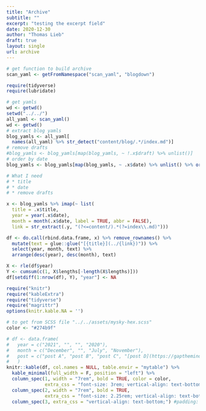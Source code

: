 ```yaml
---
title: "Archive"
subtitle: ""
excerpt: "testing the excerpt field"
date: 2020-12-30
author: "Thomas Lieb"
draft: true
layout: single
url: archive
---
```


```r
# get function to build archive
scan_yaml <- getFromNamespace("scan_yaml", "blogdown")

require(tidyverse)
require(lubridate)

# get yamls
wd <- getwd()
setwd("../../")
all_yaml <- scan_yaml()
wd <- getwd()
# extract blog yamls
blog_yamls <- all_yaml[
  names(all_yaml) %>% str_detect("content/blog/.*/index.md")]
# remove drafts
#blog_yamls <- blog_yamls[map(blog_yamls, ~ !.x$draft) %>% unlist()]
# order by date
blog_yamls <- blog_yamls[map(blog_yamls, ~ .x$date) %>% unlist() %>% order()]

# What I need
# * title
# * date
# * remove drafts

x <- blog_yamls %>% imap(~ list(
  title = .x$title, 
  year = year(.x$date), 
  month = month(.x$date, label = TRUE, abbr = FALSE),
  link = str_extract(.y, "(?<=content/).*(?=index\\.md)")))

df <- do.call(rbind.data.frame, x) %>% remove_rownames() %>% 
  mutate(text = glue::glue("[{title}](../{link})")) %>% 
  select(year, month, text) %>% 
  arrange(desc(year), desc(month), text)

X <- rle(df$year)
Y <- cumsum(c(1, X$lengths[-length(X$lengths)]))
df[setdiff(1:nrow(df), Y), "year"] <- NA
```


<div align = "left"> <!--Wrap in div to not apply Hugo table layout.-->
```r
require("knitr")
require("kableExtra")
require("tidyverse")
require("magrittr")
options(knitr.kable.NA = '')

# to get from SCSS file "../../assets/mysky-hex.scss"
color <- "#274b9f"

# df <- data.frame(
#   year = c("2021", "", "", "2020"),
#   month = c("December", "", "July", "November"),
#   post = c("post A", "post B", "post C", "[post D](https://gapthemind.info)")
#   )
knitr::kable(df, col.names = NULL, table.envir = "mytable") %>% 
  kable_minimal(full_width = F, position = "left") %>% 
  column_spec(1, width = "7rem", bold = TRUE, color = color, 
              extra_css = "font-size: 3rem; vertical-align: text-bottom;") %>% 
  column_spec(2, width = "7rem", bold = TRUE, 
              extra_css = "font-size: 2.25rem; vertical-align: text-bottom;") %>% 
  column_spec(3, extra_css = "vertical-align: text-bottom;") #padding: 0 10px 0 0;
```
</div>



